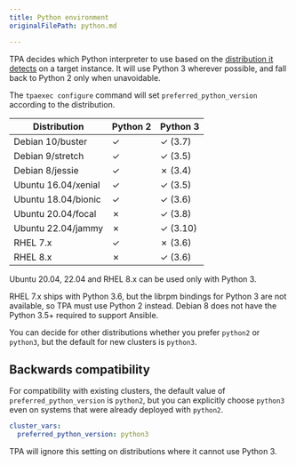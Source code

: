```yaml
---
title: Python environment
originalFilePath: python.md

---
```


TPA decides which Python interpreter to use based on the
[distribution it detects](distributions) on a target instance. It
will use Python 3 wherever possible, and fall back to Python 2 only when
unavoidable.

The `tpaexec configure` command will set `preferred_python_version`
according to the distribution.

| Distribution        | Python 2 | Python 3 |
| ------------------- | -------- | -------- |
| Debian 10/buster    | ✓        | ✓ (3.7)  |
| Debian 9/stretch    | ✓        | ✓ (3.5)  |
| Debian 8/jessie     | ✓        | ✗ (3.4)  |
| Ubuntu 16.04/xenial | ✓        | ✓ (3.5)  |
| Ubuntu 18.04/bionic | ✓        | ✓ (3.6)  |
| Ubuntu 20.04/focal  | ✗        | ✓ (3.8)  |
| Ubuntu 22.04/jammy  | ✗        | ✓ (3.10) |
| RHEL 7.x            | ✓        | ✗ (3.6)  |
| RHEL 8.x            | ✗        | ✓ (3.6)  |

Ubuntu 20.04, 22.04 and RHEL 8.x can be used only with Python 3.

RHEL 7.x ships with Python 3.6, but the librpm bindings for Python 3 are
not available, so TPA must use Python 2 instead. Debian 8 does not
have the Python 3.5+ required to support Ansible.

You can decide for other distributions whether you prefer `python2` or
`python3`, but the default for new clusters is `python3`.

## Backwards compatibility

For compatibility with existing clusters, the default value of
`preferred_python_version` is `python2`, but you can explicitly choose
`python3` even on systems that were already deployed with `python2`.

```yaml
cluster_vars:
  preferred_python_version: python3
```

TPA will ignore this setting on distributions where it cannot use
Python 3.
